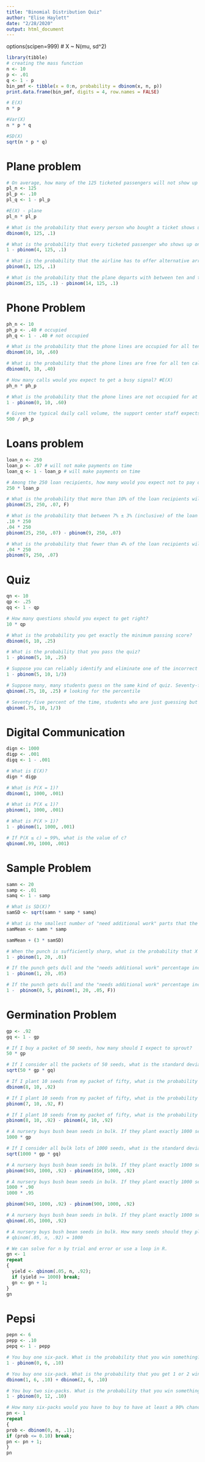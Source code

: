 ```yaml
---
title: "Binomial Distribution Quiz"
author: "Elise Haylett"
date: "2/28/2020"
output: html_document
---
```

options(scipen=999)
# X ~ N(mu, sd^2)
```r
library(tibble)
# creating the mass function
n <- 10
p <- .01
q <- 1 - p
bin_pmf <- tibble(x = 0:n, probability = dbinom(x, n, p))
print.data.frame(bin_pmf, digits = 4, row.names = FALSE)

# E(X)
n * p

#Var(X)
n * p * q

#SD(X)
sqrt(n * p * q)
```


# Plane problem 
```r
# On average, how many of the 125 ticketed passengers will not show up for their flight?
pl_n <- 125
pl_p <- .10
pl_q <- 1 - pl_p

#E(X) - plane
pl_n * pl_p

# What is the probability that every person who bought a ticket shows up on the day of the flight?
dbinom(0, 125, .1)

# What is the probability that every ticketed passenger who shows up on the day of the flight can be seated?
1 - pbinom(4, 125, .1)

# What is the probability that the airline has to offer alternative arrangements to more than one person?
pbinom(3, 125, .1)

# What is the probability that the plane departs with between ten and twenty empty seats (inclusive)?
pbinom(25, 125, .1) - pbinom(14, 125, .1)
```


# Phone Problem
```r
ph_n <- 10
ph_p <- .40 # occupied
ph_q <- 1 - .40 # not occupied

# What is the probability that the phone lines are occupied for all ten calls?
dbinom(10, 10, .60)

# What is the probability that the phone lines are free for all ten calls?
dbinom(0, 10, .40)

# How many calls would you expect to get a busy signal? #E(X)
ph_n * ph_p

# What is the probability that the phone lines are not occupied for at least 1 call?
1 - pbinom(0, 10, .60)

# Given the typical daily call volume, the support center staff expects 500 calls per day to get a busy signal. How many calls are there in a typical day?
500 / ph_p
```


# Loans problem
```r
loan_n <- 250
loan_p <- .07 # will not make payments on time
loan_q <- 1 - loan_p # will make payments on time

# Among the 250 loan recipients, how many would you expect not to pay on time?
250 * loan_p

# What is the probability that more than 10% of the loan recipients will not pay on time?
pbinom(25, 250, .07, F)

# What is the probability that between 7% ± 3% (inclusive) of the loan recipients will not pay on time?
.10 * 250
.04 * 250
pbinom(25, 250, .07) - pbinom(9, 250, .07)

# What is the probability that fewer than 4% of the loan recipients will not pay on time?
.04 * 250
pbinom(9, 250, .07)
```


# Quiz
```r
qn <- 10
qp <- .25
qq <- 1 - qp

# How many questions should you expect to get right?
10 * qp

# What is the probability you get exactly the minimum passing score?
dbinom(6, 10, .25)

# What is the probability that you pass the quiz?
1 - pbinom(5, 10, .25)

# Suppose you can reliably identify and eliminate one of the incorrect options on each question before guessing. What is the probability that you pass the quiz?
1 - pbinom(5, 10, 1/3)

# Suppose many, many students guess on the same kind of quiz. Seventy-five percent of the time, a student who is just guessing will get what score (or below) out of 10?
qbinom(.75, 10, .25) # looking for the percentile

# Seventy-five percent of the time, students who are just guessing but can reliably eliminate one choice beforehand will get what score (or below) out of 10?
qbinom(.75, 10, 1/3)

```


# Digital Communication
```r
dign <- 1000
digp <- .001
digq <- 1 - .001

# What is E(X)?
dign * digp

# What is P(X = 1)?
dbinom(1, 1000, .001)

# What is P(X ≤ 1)?
pbinom(1, 1000, .001)

# What is P(X > 1)?
1 - pbinom(1, 1000, .001)

# If P(X ≤ c) = 99%, what is the value of c?
qbinom(.99, 1000, .001)
```


# Sample Problem
```r
samn <- 20
samp <- .01
samq <- 1 - samp

# What is SD(X)?
samSD <- sqrt(samn * samp * samq)

# What is the smallest number of "need additional work" parts that the inspector has to count in one sample before he shuts down the machine and checks for a dull punch?
samMean <- samn * samp

samMean + (3 * samSD)

# When the punch is sufficiently sharp, what is the probability that X exceeds its mean plus three standard deviations?
1 - pbinom(1, 20, .01)

# If the punch gets dull and the "needs additional work" percentage increases to 5% as a result, what is the probability that X exceeds 1?
1 - pbinom(1, 20, .05)

# If the punch gets dull and the "needs additional work" percentage increases to 5% as a result, what is the probability that X exceeds 1 in at least one of the next five samples?
1 -  pbinom(0, 5, pbinom(1, 20, .05, F))
```


# Germination Problem
```r
gp <- .92
gq <- 1 - gp

# If I buy a packet of 50 seeds, how many should I expect to sprout?
50 * gp

# If I consider all the packets of 50 seeds, what is the standard deviation of the number of seeds that will sprout?
sqrt(50 * gp * gq)

# If I plant 10 seeds from my packet of fifty, what is the probability that exactly 8 sprout?
dbinom(8, 10, .92)

# If I plant 10 seeds from my packet of fifty, what is the probability that at least 8 sprout?
pbinom(7, 10, .92, F)

# If I plant 10 seeds from my packet of fifty, what is the probability that between 5 and 8 (inclusive) sprout?
pbinom(8, 10, .92) - pbinom(4, 10, .92)

# A nursery buys bush bean seeds in bulk. If they plant exactly 1000 seeds, how many should they expect to sprout?
1000 * gp

# If I consider all bulk lots of 1000 seeds, what is the standard deviation of the number of seeds that will sprout?
sqrt(1000 * gp * gq)

# A nursery buys bush bean seeds in bulk. If they plant exactly 1000 seeds, what is the probability that they get more than 850 but fewer than 950 sprouts?
pbinom(949, 1000, .92) - pbinom(850, 1000, .92)

# A nursery buys bush bean seeds in bulk. If they plant exactly 1000 seeds, what is the probability that between 90% and 95% (not inclusive) of the seeds sprout?
1000 * .90
1000 * .95

pbinom(949, 1000, .92) - pbinom(900, 1000, .92)

# A nursery buys bush bean seeds in bulk. If they plant exactly 1000 seeds, they will have a 5% chance of getting less or equal to what number of sprouted plants?
qbinom(.05, 1000, .92)

# A nursery buys bush bean seeds in bulk. How many seeds should they plant if they want to have only a 5% chance of getting less than or equal to 1000 sprouted plants?
# qbinom(.05, n, .92) = 1000

# We can solve for n by trial and error or use a loop in R.
gn <- 1
repeat
{
  yield <- qbinom(.05, n, .92);
  if (yield >= 1000) break;
  gn <- gn + 1;
}
gn

```


# Pepsi
```r
pepn <- 6
pepp <- .10
pepq <- 1 - pepp

# You buy one six-pack. What is the probability that you win something?
1 - pbinom(0, 6, .10)

# You buy one six-pack. What is the probability that you get 1 or 2 winning caps?
dbinom(1, 6, .10) + dbinom(2, 6, .10)

# You buy two six-packs. What is the probability that you win something?
1 - pbinom(0, 12, .10)

# How many six-packs would you have to buy to have at least a 90% chance of winning something?
pn <- 1
repeat
{
prob <- dbinom(0, n, .1);
if (prob <= 0.10) break;
pn <- pn + 1;
}
pn

```



